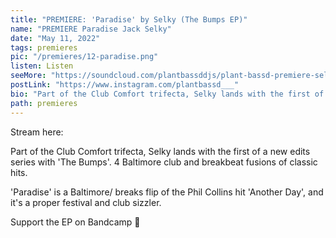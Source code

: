 ---
title: "PREMIERE: 'Paradise' by Selky (The Bumps EP)"
name: "PREMIERE Paradise Jack Selky"
date: "May 11, 2022"
tags: premieres
pic: "/premieres/12-paradise.png"
listen: Listen
seeMore: "https://soundcloud.com/plantbassddjs/plant-bassd-premiere-selky-paradise-the-bumps-ep"
postLink: "https://www.instagram.com/plantbassd___"
bio: "Part of the Club Comfort trifecta, Selky lands with the first of a new edits series with 'The Bumps'. 4 Baltimore club and breakbeat fusions of classic hits"
path: premieres
---

<Picture src="/premieres/12-selky.jpg" alt="Selky Cover Pic" size={1200} />

Stream here: <HoverLink url="soundcloud.com/plantbassddjs/plant-bassd-premiere-selky-paradise-the-bumps-ep" name="Selky - Paradise" external inline />

Part of the Club Comfort trifecta, Selky lands with the first of a new edits series with 'The Bumps'. 4 Baltimore club and breakbeat fusions of classic hits.

'Paradise' is a Baltimore/ breaks flip of the Phil Collins hit 'Another Day', and it's a proper festival and club sizzler.

Support the EP on Bandcamp 🌱 <HoverLink url="selky.bandcamp.com/album/the-bumps" external inline />
